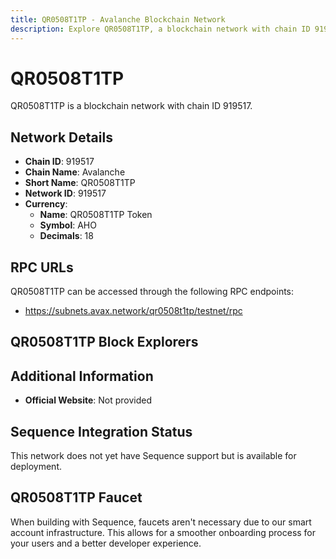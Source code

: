 ```yaml
--- 
title: QR0508T1TP - Avalanche Blockchain Network
description: Explore QR0508T1TP, a blockchain network with chain ID 919517. Learn about its native currency, QR0508T1TP Token, and how to interact with the network.
---
```


# QR0508T1TP

QR0508T1TP is a blockchain network with chain ID 919517.

## Network Details

- **Chain ID**: 919517
- **Chain Name**: Avalanche
- **Short Name**: QR0508T1TP
- **Network ID**: 919517
- **Currency**: 
  - **Name**: QR0508T1TP Token
  - **Symbol**: AHO
  - **Decimals**: 18

## RPC URLs

QR0508T1TP can be accessed through the following RPC endpoints:

- https://subnets.avax.network/qr0508t1tp/testnet/rpc

## QR0508T1TP Block Explorers



## Additional Information

- **Official Website**: Not provided

## Sequence Integration Status

This network does not yet have Sequence support but is available for deployment.

## QR0508T1TP Faucet

When building with Sequence, faucets aren't necessary due to our smart account infrastructure. This allows for a smoother onboarding process for your users and a better developer experience.
